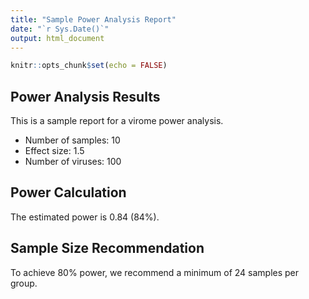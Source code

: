 ```yaml
---
title: "Sample Power Analysis Report"
date: "`r Sys.Date()`"
output: html_document
---
```


```r
knitr::opts_chunk$set(echo = FALSE)
```

## Power Analysis Results

This is a sample report for a virome power analysis.

- Number of samples: 10
- Effect size: 1.5
- Number of viruses: 100

## Power Calculation

The estimated power is 0.84 (84%).

## Sample Size Recommendation

To achieve 80% power, we recommend a minimum of 24 samples per group.